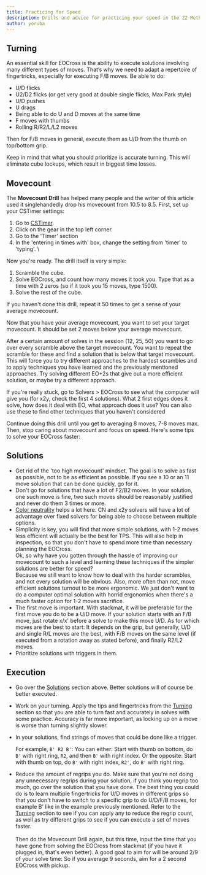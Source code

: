 ```yaml
---
title: Practicing for Speed
description: Drills and advice for practicing your speed in the ZZ Method.
author: yoruba
---
```


## Turning

An essential skill for EOCross is the ability to execute solutions involving many different types of moves. That’s why we need to adapt a repertoire of fingertricks, especially for executing F/B moves. Be able to do:

- U/D flicks
- U2/D2 flicks (or get very good at double single flicks, Max Park style)
- U/D pushes
- U drags
- Being able to do U and D moves at the same time
- F moves with thumbs
- Rolling R/R2/L/L2 moves

Then for F/B moves in general, execute them as U/D from the thumb on top/bottom grip.

Keep in mind that what you should prioritize is accurate turning. This will eliminate cube lockups, which result in biggest time losses.

## Movecount

The **Movecount Drill** has helped many people and the writer of this article used it singlehandedly drop his movecount from 10.5 to 8.5. First, set up your CSTimer settings:

1. Go to [CSTimer](https://cstimer.net/).
2. Click on the gear in the top left corner.
3. Go to the 'Timer' section
4. In the 'entering in times with' box, change the setting from 'timer' to 'typing'. \

Now you're ready. The drill itself is very simple:

1. Scramble the cube.
2. Solve EOCross, and count how many moves it took you. Type that as a time with 2 zeros (so if it took you 15 moves, type 1500).
3. Solve the rest of the cube.

If you haven't done this drill, repeat it 50 times to get a sense of your average movecount.

Now that you have your average movecount, you want to set your target movecount. It should be set 2 moves below your average movecount.

After a certain amount of solves in the session (12, 25, 50) you want to go over every scramble above the target movecount. You want to repeat the scramble for these and find a solution that is below that target movecount. This will force you to try different approaches to the hardest scrambles and to apply techniques you have learned and the previously mentioned approaches. Try solving different EO+2s that give out a more efficient solution, or maybe try a different approach.

If you're really stuck, go to Solvers > EOCross to see what the computer will give you (for x2y, check the first 4 solutions). What 2 first edges does it solve, how does it deal with EO, what approach does it use? You can also use these to find other techniques that you haven't considered

Continue doing this drill until you get to averaging 8 moves, 7-8 moves max. Then, stop caring about movecount and focus on speed. Here's some tips to solve your EOCross faster:

## Solutions

- Get rid of the 'too high movecount' mindset. The goal is to solve as fast as possible, not to be as efficient as possible. If you see a 10 or an 11 move solution that can be done quickly, go for it.
- Don't go for solutions that have a lot of F2/B2 moves. In your solution, one such move is fine, two such moves should be reasonably justified and never do them 3 times or more.
- [Color neutrality](/improvement-guide/eocross/color-neutrality) helps a lot here. CN and x2y solvers will have a lot of advantage over fixed solvers for being able to choose between multiple options.
- Simplicity is key, you will find that more simple solutions, with 1-2 moves less efficient will actually be the best for TPS. This will also help in inspection, so that you don't have to spend more time than necessary planning the EOCross. \
  Ok, so why have you gotten through the hassle of improving our movecount to such a level and learning these techniques if the simpler solutions are better for speed? \
  Because we still want to know how to deal with the harder scrambles, and not every solution will be obvious. Also, more often than not, move efficient solutions turnout to be more ergonomic. We just don't want to do a computer optimal solution with horrid ergonomics when there's a much faster option for 1-2 moves sacrifice.
- The first move is important. With stackmat, it will be preferable for the first move you do to be a U/D move. If your solution starts with an F/B move, just rotate x/x' before a solve to make this move U/D. As for which moves are the best to start: It depends on the grip, but generally, U/D and single R/L moves are the best, with F/B moves on the same level (if executed from a rotation away as stated before), and finally R2/L2 moves.
- Prioritize solutions with triggers in them.

## Execution

- Go over the [Solutions](#solutions) section above. Better solutions will of course be better executed.

- Work on your turning. Apply the tips and fingertricks from the [Turning](#turning) section so that you are able to turn fast and accurately in solves with some practice. Accuracy is far more important, as locking up on a move is worse than turning slightly slower.
- In your solutions, find strings of moves that could be done like a trigger.

  For example, `B' R2 B'`: You can either: Start with thumb on bottom, do `B'` with right ring, `R2`, and then `B'` with right index. Or the opposite: Start with thumb on top, do `B'` with right index, `R2'`, do `B'` with right ring.

- Reduce the amount of regrips you do. Make sure that you're not doing any unnecessary regrips during your solution, if you think you regrip too much, go over the solution that you have done. The best thing you could do is to learn multiple fingertricks for U/D moves in different grips so that you don't have to switch to a specific grip to do U/D/F/B moves, for example B' like in the example previously mentioned. Refer to the [Turning](#turning) section to see if you can apply any to reduce the regrip count, as well as try different grips to see if you can execute a set of moves faster. \
  \
  Then do the Movecount Drill again, but this time, input the time that you have gone from solving the EOCross from stackmat (if you have it plugged in, that's even better). A good goal to aim for will be around 2/9 of your solve time: So if you average 9 seconds, aim for a 2 second EOCross with pickup.
